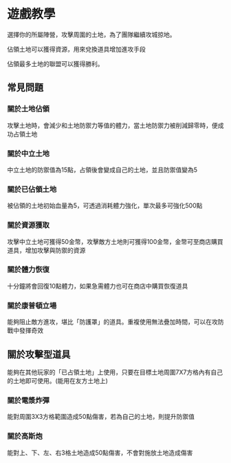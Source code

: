 # 遊戲教學

選擇你的所屬陣營，攻擊周圍的土地，為了團隊繼續攻城掠地。

佔領土地可以獲得資源，用來兌換道具增加進攻手段

佔領最多土地的聯盟可以獲得勝利。

## 常見問題

### 關於土地佔領

攻擊土地時，會減少和土地防禦力等值的體力，當土地防禦力被削減歸零時，便成功占領土地

### 關於中立土地

中立土地的防禦值為15點，占領後會變成自己的土地，並且防禦值變為5

### 關於已佔領土地

被佔領的土地初始血量為5，可透過消耗體力強化，單次最多可強化500點

### 關於資源獲取

攻擊中立土地可獲得50金幣，攻擊敵方土地則可獲得100金幣，金幣可至商店購買道具，增加攻擊與防禦的資源

### 關於體力恢復

十分鐘將會回復10點體力，如果急需體力也可在商店中購買恢復道具

### 關於康普頓立場

能夠阻止敵方進攻，堪比「防護罩」的道具。重複使用無法疊加時間，可以在攻防戰中發揮奇效

## 關於攻擊型道具

能夠在其他玩家的「已占領土地」上使用，只要在目標土地周圍7X7方格內有自己的土地即可使用。(能用在友方土地上)

### 關於電漿炸彈

能對周圍3X3方格範圍造成50點傷害，若為自己的土地，則提升防禦值

### 關於高斯炮

能對上、下、左、右3格土地造成50點傷害，不會對施放土地造成傷害
